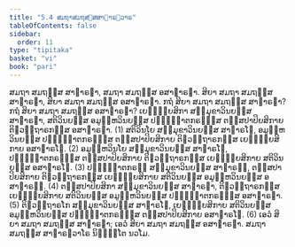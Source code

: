 ```yaml
---
title: "5.4 ສມຖາສມຖສ຺ສສາຘາຣຓວາຣ"
tableOfContents: false
sidebar:
  order: 11
type: "tipitaka"
basket: "vi"
book: "pari"
---
```



<DynamicBreadcrumb />

<Division number="299" book="pari">

<Paragraph number="1261" book="pari">
ສມຖາ ສມຖສ຺ສ ສາຘາຣຓາ, ສມຖາ ສມຖສ຺ສ ອສາຘາຣຓາ. ສິຍາ ສມຖາ ສມຖສ຺ສ ສາຘາຣຓາ, ສິຍາ ສມຖາ ສມຖສ຺ສ ອສາຘາຣຓາ.
</Paragraph>

<Paragraph number="1262" book="pari">
ກຖໍ ສິຍາ ສມຖາ ສມຖສ຺ສ ສາຘາຣຓາ? ກຖໍ ສິຍາ ສມຖາ ສມຖສ຺ສ ອສາຘາຣຓາ? ເຍຠຸຍ຺ຍສິກາ ສມ຺ມຸຂາວິນຍສ຺ສ ສາຘາຣຓາ, ສຕິວິນຍສ຺ສ ອມູຬ຺ຫວິນຍສ຺ສ ປຏິຎ຺ຎາຕກຣຓສ຺ສ ຕສ຺ສປາປິຍສິກາຍ ຕິຓວຕ຺ຖາຣກສ຺ສ ອສາຘາຣຓາ. (1)
</Paragraph>

<Paragraph number="1263" book="pari">
ສຕິວິນໂຍ ສມ຺ມຸຂາວິນຍສ຺ສ ສາຘາຣໂຓ, ອມູຬ຺ຫວິນຍສ຺ສ ປຏິຎ຺ຎາຕກຣຓສ຺ສ ຕສ຺ສປາປິຍສິກາຍ ຕິຓວຕ຺ຖາຣກສ຺ສ ເຍຠຸຍ຺ຍສິກາຍ ອສາຘາຣໂຓ. (2)
</Paragraph>

<Paragraph number="1264" book="pari">
ອມູຬ຺ຫວິນໂຍ ສມ຺ມຸຂາວິນຍສ຺ສ ສາຘາຣໂຓ, ປຏິຎ຺ຎາຕກຣຓສ຺ສ ຕສ຺ສປາປິຍສິກາຍ ຕິຓວຕ຺ຖາຣກສ຺ສ ເຍຠຸຍ຺ຍສິກາຍ ສຕິວິນຍສ຺ສ ອສາຘາຣໂຓ. (3)
</Paragraph>

<Paragraph number="1265" book="pari">
ປຏິຎ຺ຎາຕກຣຓໍ ສມ຺ມຸຂາວິນຍສ຺ສ ສາຘາຣຓໍ, ຕສ຺ສປາປິຍສິກາຍ ຕິຓວຕ຺ຖາຣກສ຺ສ ເຍຠຸຍ຺ຍສິກາຍ ສຕິວິນຍສ຺ສ ອມູຬ຺ຫວິນຍສ຺ສ ອສາຘາຣຓໍ. (4)
</Paragraph>

<Paragraph number="1266" book="pari">
ຕສ຺ສປາປິຍສິກາ ສມ຺ມຸຂາວິນຍສ຺ສ ສາຘາຣຓາ, ຕິຓວຕ຺ຖາຣກສ຺ສ ເຍຠຸຍ຺ຍສິກາຍ ສຕິວິນຍສ຺ສ ອມູຬ຺ຫວິນຍສ຺ສ ປຏິຎ຺ຎາຕກຣຓສ຺ສ ອສາຘາຣຓາ. (5)
</Paragraph>

<Paragraph number="1267" book="pari">
ຕິຓວຕ຺ຖາຣໂກ ສມ຺ມຸຂາວິນຍສ຺ສ ສາຘາຣໂຓ, ເຍຠຸຍ຺ຍສິກາຍ ສຕິວິນຍສ຺ສ ອມູຬ຺ຫວິນຍສ຺ສ ປຏິຎ຺ຎາຕກຣຓສ຺ສ ຕສ຺ສປາປິຍສິກາຍ ອສາຘາຣໂຓ. (6)
</Paragraph>

<Paragraph number="1268" book="pari">
ເອວໍ ສິຍາ ສມຖາ ສມຖສ຺ສ ສາຘາຣຓາ; ເອວໍ ສິຍາ ສມຖາ ສມຖສ຺ສ ອສາຘາຣຓາ.

</Paragraph>
</Division>

<Paragraph number="1269" type="center" book="pari">
ສມຖາ ສມຖສ຺ສ ສາຘາຣຓວາໂຣ ນິຏ຺ຐິໂຕ ນວໂມ.
</Paragraph>